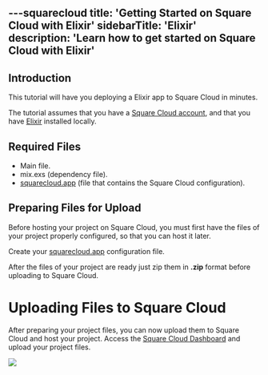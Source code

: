 ---squarecloud
title: 'Getting Started on Square Cloud with Elixir'
sidebarTitle: 'Elixir'
description: 'Learn how to get started on Square Cloud with Elixir'
---

## Introduction
This tutorial will have you deploying a Elixir app to Square Cloud in minutes.

The tutorial assumes that you have a [Square Cloud account](https://squarecloud.app/login), and that you have [Elixir](https://elixir-lang.org/install.html) installed locally.

## Required Files
- Main file.
- mix.exs (dependency file).
- [squarecloud.app](./how-to-create-your-squarecloud-configuration-file) (file that contains the Square Cloud configuration).

## Preparing Files for Upload
Before hosting your project on Square Cloud, you must first have the files of your project properly configured, so that you can host it later.

Create your [squarecloud.app](./how-to-create-your-squarecloud-configuration-file) configuration file.

After the files of your project are ready just zip them in **.zip** format before uploading to Square Cloud.

# Uploading Files to Square Cloud

After preparing your project files, you can now upload them to Square Cloud and host your project.
Access the [Square Cloud Dashboard](https://squarecloud.app/dashboard/upload) and upload your project files.

<Frame>
  <img src="/images/uploading.gif" style={{ borderRadius: '0.5rem' }} />
</Frame>